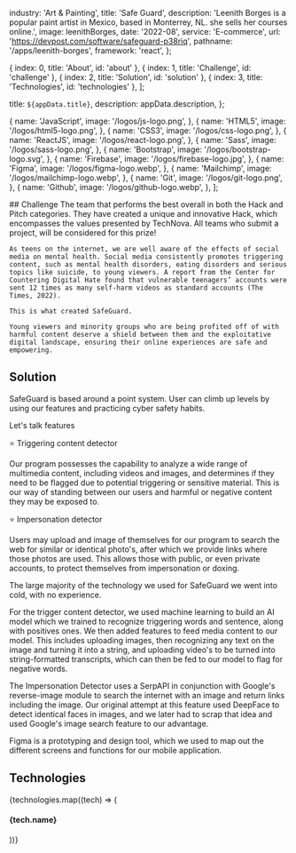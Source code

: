 
  industry: 'Art & Painting',
  title: 'Safe Guard',
  description: 'Leenith Borges is a popular paint artist in Mexico, based in Monterrey, NL. she sells her courses online.',
  image: leenithBorges,
  date: '2022-08',
  service: 'E-commerce',
  url: 'https://devpost.com/software/safeguard-p38riq',
  pathname: '/apps/leenith-borges',
  framework: 'react',
};

  { index: 0, title: 'About', id: 'about' },
  { index: 1, title: 'Challenge', id: 'challenge' },
  { index: 2, title: 'Solution', id: 'solution' },
  { index: 3, title: 'Technologies', id: 'technologies' },
];

  title: `${appData.title}`,
  description: appData.description,
};

  {
    name: 'JavaScript',
    image: '/logos/js-logo.png',
  },
  {
    name: 'HTML5',
    image: '/logos/html5-logo.png',
  },
  {
    name: 'CSS3',
    image: '/logos/css-logo.png',
  },
  {
    name: 'ReactJS',
    image: '/logos/react-logo.png',
  },
  {
    name: 'Sass',
    image: '/logos/sass-logo.png',
  },
  {
    name: 'Bootstrap',
    image: '/logos/bootstrap-logo.svg',
  },
  {
    name: 'Firebase',
    image: '/logos/firebase-logo.jpg',
  },
  {
    name: 'Figma',
    image: '/logos/figma-logo.webp',
  },
  {
    name: 'Mailchimp',
    image: '/logos/mailchimp-logo.webp',
  },
  {
    name: 'Git',
    image: '/logos/git-logo.png',
  },
  {
    name: 'Github',
    image: '/logos/github-logo.webp',
  },
];

<Container>

<Border className="my-8" />

  <Section id="challenge">
    ## Challenge
    The team that performs the best overall in both the Hack and Pitch categories. They have created a unique and innovative Hack, which encompasses the values presented by TechNova. All teams who submit a project, will be considered for this prize!

    As teens on the internet, we are well aware of the effects of social media on mental health. Social media consistently promotes triggering content, such as mental health disorders, eating disorders and serious topics like suicide, to young viewers. A report from the Center for Countering Digital Hate found that vulnerable teenagers’ accounts were sent 12 times as many self-harm videos as standard accounts (The Times, 2022).
    
    This is what created SafeGuard.
    
    Young viewers and minority groups who are being profited off of with harmful content deserve a shield between them and the exploitative digital landscape, ensuring their online experiences are safe and empowering.

  </Section>

<Border className="my-8" />

<Section id="solution">

## Solution

<AppSolution image='leenith-borges.png' href={appData.url}>

SafeGuard is based around a point system. User can climb up levels by using our features and practicing cyber safety habits.

Let's talk features

⭐ Triggering content detector

Our program possesses the capability to analyze a wide range of multimedia content, including videos and images, and determines if they need to be flagged due to potential triggering or sensitive material. This is our way of standing between our users and harmful or negative content they may be exposed to.

⭐ Impersonation detector

Users may upload and image of themselves for our program to search the web for similar or identical photo's, after which we provide links where those photos are used. This allows those with public, or even private accounts, to protect themselves from impersonation or doxing.

The large majority of the technology we used for SafeGuard we went into cold, with no experience.

For the trigger content detector, we used machine learning to build an AI model which we trained to recognize triggering words and sentence, along with positives ones. We then added features to feed media content to our model. This includes uploading images, then recognizing any text on the image and turning it into a string, and uploading video's to be turned into string-formatted transcripts, which can then be fed to our model to flag for negative words.

The Impersonation Detector uses a SerpAPI in conjunction with Google's reverse-image module to search the internet with an image and return links including the image. Our original attempt at this feature used DeepFace to detect identical faces in images, and we later had to scrap that idea and used Google's image search feature to our advantage.

Figma is a prototyping and design tool, which we used to map out the different screens and functions for our mobile application.


</AppSolution>

</Section>

<Border className="my-8" />

<Section id="technologies">

## Technologies

<FadeInStagger className="flex gap-4 mt-6 flex-wrap" faster once>
  {technologies.map((tech) => (
    <FadeIn key={tech.name}>
      <div className="mt-auto">
        <Image
          src={tech.image}
          className="object-contain rounded-md m-auto"
          alt=""
          height={64}
          width={64}
          style={{
            width: 64,
            height: 64,
          }}
        />
        <h4 className="text-sm font-semibold tracking-tight text-[#525df3] text-center bg-white rounded-full w-min px-2 m-2 mx-auto">{tech.name}</h4>
      </div>
    </FadeIn>
  ))}
</FadeInStagger>

</Section>

</Container>